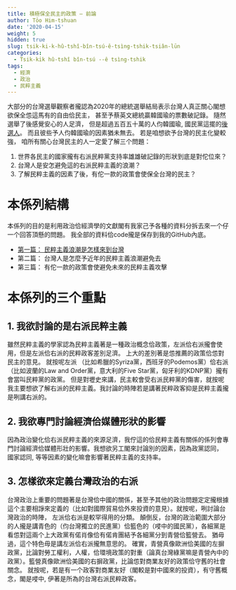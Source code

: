 ```yaml
---
title: 積極保全民主的政策 – 前論
author: Tōo Him-tshuan
date: '2020-04-15'
weight: 5
hidden: true
slug: tsik-ki-k-hû-tshî-bîn-tsú-ê-tsìng-tshik-tsiân-lūn
categories:
  - Tsik-ki̍k hû-tshî bîn-tsú --ê tsìng-tshik
tags:
  - 經濟
  - 政治
  - 民粹主義
---
```


大部分的台灣選舉觀察者攏認為2020年的總統選舉結局表示台灣人真正關心閣想欲保全怹這馬有的自由佮民主， 甚至予蔡英文總統贏韓國瑜的票數破記錄。 隨然選舉了後感覺安心的人足濟， 但是超過五百五十萬的人伨韓國瑜, 國民黨這擺的[後選人](https://www.bloomberg.com/graphics/2020-taiwan-election-results/)。 而且彼些予人伨韓國瑜的因素猶未無去。 若是咱想欲予台灣的民主化變較強， 咱所有關心台灣民主的人一定愛了解三个問題：

1.	世界各民主的國家攏有右派民粹黨支持率雄雄破記錄的形狀到底是對佗位來？
2.	台灣人是安怎避免這的右派民粹主義的浪潮？
3.	了解民粹主義的因素了後，有佗一款的政策會使保全台灣的民主？

# 本係列結構
本係列的目的是利用政治佮經濟學的文獻閣有我家己予各種的資料分拆去來一个仔一个回答頂懸的問題。 我全部的資料佮code攏是保存到我的GitHub內底。

- [第一篇： 民粹主義浪潮是怎樣來到台灣](/台語版/漢字版/積極保全民主的政策/民粹主義浪潮是怎樣來到台灣/)
- 第二篇： 台灣人是怎麼予近年的民粹主義浪潮避免去
- 第三篇： 有佗一款的政策會使避免未來的民粹主義攻擊 

# 本係列的三个重點

## 1. 我欲討論的是右派民粹主義
雖然民粹主義的學家認為民粹主義著是一種政治概念佮政策，左派佮右派攏會使用，但是左派佮右派的民粹政客差別足濟。 上大的差別著是怹推薦的政策佮怹對民主的意見。 就按呢左派 （比如希臘的Syriza黨，西班牙的Podemos黨）佮右派（比如波蘭的Law and Order黨，意大利的Five Star黨，匈牙利的KDNP黨）攏有會當叫民粹黨的政黨。 但是對壢史來講，民主較會受右派民粹黨的傷害，就按呢我主要想欲了解右派的民粹主義。我討論的時陣若是講著民粹政客抑是民粹主義攏是咧講右派的。

## 2. 我欲專門討論經濟佮媒體形狀的影響
因為政治變化佮右派民粹主義的來源足濟，我佇這的佮民粹主義有關係的係列會專門討論經濟佮媒體形壯的影響。我想欲另工閣來討論別的因素，因為政黨認同， 國家認同, 等等因素的變化嘛會影響著民粹主義的支持率。

## 3. 怎樣欲來定義台灣政治的右派
台灣政治上重要的問題著是台灣佮中國的關係，甚至予其他的政治問題定定攏根據這个主要相諍來定義的（比如對國際貿易佮外來投資的意見）。就按呢，咧討論台灣政治的時陣， 左派佮右派是較罕得用的分類。 顛倒反，台灣的政治範圍大部分的人攏是講青色的（伨台灣獨立的民進黨）佮籃色的（唚中的國民黨），各細黨是看怹對這兩个上大政黨有偌肖像佮有偌肯團結予各細黨分到青營佮籃營去。 猶毋過，這个特色毋是講左派佮右派攏無意思的。 確實，青營真像歐洲佮美國的左摒政黨，比論對勞工權利，人權，佮環境政策的對重（論真台灣綠黨嘛是青營內中的政黨）。籃營真像歐洲佮美國的右摒政黨，比論怹對商業友好的政策佮守舊的社會關念。 就按呢，若是有一个政客對商業友好（閣較是對中國來的投資），有守舊概念，閣是唚中, 伊著是所為的台灣右派民粹政客。



